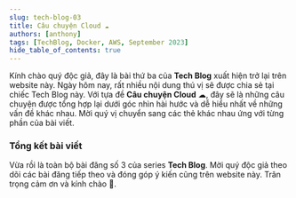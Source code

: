 ```yaml
---
slug: tech-blog-03
title: Câu chuyện Cloud ☁
authors: [anthony]
tags: [TechBlog, Docker, AWS, September 2023]
hide_table_of_contents: true
---
```



Kính chào quý độc giả, đây là bài thứ ba của **Tech Blog** xuất hiện trở lại trên website này.
Ngày hôm nay, rất nhiều nội dung thú vị sẽ được chia sẻ tại chiếc Tech Blog này. Với tựa đề
**Câu chuyện Cloud** ☁, đây sẽ là những câu chuyện được tổng hợp lại dưới góc nhìn hài hước
và dễ hiểu nhất về những vấn đề khác nhau. Mời quý vị chuyển sang các thẻ khác nhau ứng với
từng phần của bài viết.

<!-- truncate -->

<Tabs lazy>
  <TabItem value="one" label="P1" default>
    <FirstPost />
  </TabItem>
  <TabItem value="two" label="P2">
    <SecondPost />
  </TabItem>
  <TabItem value="three" label="P3">
    <ThirdPost />
  </TabItem>
</Tabs>

### Tổng kết bài viết

Vừa rồi là toàn bộ bài đăng số 3 của series **Tech Blog**. Mời quý độc giả theo dõi các bài đăng
tiếp theo và đóng góp ý kiến cũng trên website này. Trân trọng cảm ơn và kính chào 👋.
